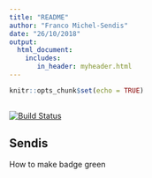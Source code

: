 ```yaml
---
title: "README"
author: "Franco Michel-Sendis"
date: "26/10/2018"
output:
  html_document:
    includes:
       in_header: myheader.html 
---
```


```r
knitr::opts_chunk$set(echo = TRUE)
 
```

[![Build Status](https://travis-ci.org/fmichelsendis/sendis.svg?branch=master)](https://travis-ci.org/fmichelsendis/sendis)
 


## Sendis 
 
How to make badge green


 

